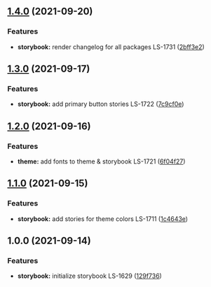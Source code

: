 
<Meta title="Changelog/storybook" />

## [1.4.0](https://www.github.com/little-spoon-dev/design-system/compare/storybook-v1.3.0...storybook-v1.4.0) (2021-09-20)

### Features

- **storybook:** render changelog for all packages LS-1731 ([2bff3e2](https://www.github.com/little-spoon-dev/design-system/commit/2bff3e2eea9ec2bf12d747f27f5cf32cab5fd704))

## [1.3.0](https://www.github.com/little-spoon-dev/design-system/compare/storybook-v1.2.0...storybook-v1.3.0) (2021-09-17)

### Features

- **storybook:** add primary button stories LS-1722 ([7c9cf0e](https://www.github.com/little-spoon-dev/design-system/commit/7c9cf0eab17baf98e831651b6c69c68d6db8541a))

## [1.2.0](https://www.github.com/little-spoon-dev/design-system/compare/storybook-v1.1.0...storybook-v1.2.0) (2021-09-16)

### Features

- **theme:** add fonts to theme & storybook LS-1721 ([6f04f27](https://www.github.com/little-spoon-dev/design-system/commit/6f04f272b2006c4c46522af6a186db4b7162475d))

## [1.1.0](https://www.github.com/little-spoon-dev/design-system/compare/storybook-v1.0.0...storybook-v1.1.0) (2021-09-15)

### Features

- **storybook:** add stories for theme colors LS-1711 ([1c4643e](https://www.github.com/little-spoon-dev/design-system/commit/1c4643e1deabfe8b4da42cf194df6bba980324b5))

## 1.0.0 (2021-09-14)

### Features

- **storybook:** initialize storybook LS-1629 ([129f736](https://www.github.com/little-spoon-dev/design-system/commit/129f7366adb5ebb49aa519685322c330ef70d0e4))
